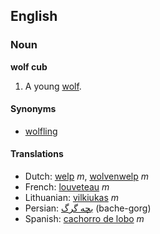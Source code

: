==English==
===Noun===
'''wolf cub'''

#A young [[wolf]].

====Synonyms====
*[[wolfling]]

====Translations====
*Dutch: [[welp]] ''m'', [[wolvenwelp]] ''m''
*French: [[louveteau]] ''m''
*Lithuanian: [[vilkiukas]] ''m''
*Persian: [[بچه گرگ]] (bache-gorg)
*Spanish: [[cachorro de lobo]] ''m''